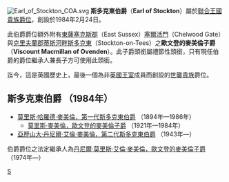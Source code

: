 {{noteTA
|T=zh-cn:斯托克顿伯爵;zh-hk:斯多克東伯爵
|1=zh-cn:斯托克顿;zh-hk:斯多克東
|2=zh-cn:麦克米伦;zh-hk:麥美倫;zh-tw:麥克米倫
}}

[[File:Earl_of_Stockton_COA.svg|thumb]]
'''斯多克東伯爵'''（'''Earl of Stockton'''）屬於[[聯合王國貴族爵位|聯合王國貴族爵位]]，創設於1984年2月24日。

此伯爵爵位額外附有[[東薩塞克斯郡|東薩塞克斯郡]]（East Sussex）[[塞爾活門|塞爾活門]]（Chelwood Gate）與[[克里夫蘭郡|克里夫蘭郡]][[蒂斯河畔斯多克東|蒂斯河畔斯多克東]]（Stockton-on-Tees）之'''歐文登的麥美倫子爵'''（'''Viscount Macmillan of Ovenden'''）。此子爵頭銜屬禮節性頭銜，只有現任伯爵的爵位繼承人兼長子方可使用此頭銜。

迄今，這是英國歷史上，最後一個為非[[英國王室|英國王室]]成員而創設的[[世襲貴族|世襲貴族]]爵位。

==斯多克東伯爵 （1984年）==
*[[麥美倫|莫里斯·哈羅德·麥美倫，第一代斯多克東伯爵]] （1894年—1986年）
**[[莫里斯·麥美倫，歐文登的麥美倫子爵|莫里斯·麥美倫，歐文登的麥美倫子爵]] （1921年—1984年）
*[[亞歷山大·麥美倫，第二代斯多克東伯爵|亞歷山大·丹尼爾·艾倫·麥美倫，第二代斯多克東伯爵]] （1943年—）

伯爵爵位之法定繼承人為[[丹尼爾·麥美倫，歐文登的麥美倫子爵|丹尼爾·莫里斯·艾倫·麥美倫，歐文登的麥美倫子爵]] （1974年—）

{{斯多克東伯爵}}
{{現存不列顛伯爵爵位}}

[[Category:英国伯爵|S]]